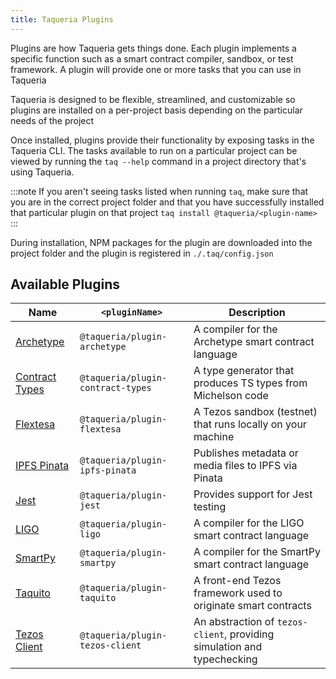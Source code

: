 ```yaml
---
title: Taqueria Plugins
---
```


Plugins are how Taqueria gets things done. Each plugin implements a specific function such as a smart contract compiler, sandbox, or test framework. A plugin will provide one or more tasks that you can use in Taqueria

Taqueria is designed to be flexible, streamlined, and customizable so plugins are installed on a per-project basis depending on the particular needs of the project

Once installed, plugins provide their functionality by exposing tasks in the Taqueria CLI. The tasks available to run on a particular project can be viewed by running the `taq --help` command in a project directory that's using Taqueria. 

:::note
If you aren't seeing tasks listed when running `taq`, make sure that you are in the correct project folder and that you have successfully installed that particular plugin on that project `taq install @taqueria/<plugin-name>`
:::

During installation, NPM packages for the plugin are downloaded into the project folder and the plugin is registered in `./.taq/config.json`

## Available Plugins

| Name                                                   |  `<pluginName>`                   |  Description                                                            |
|--------------------------------------------------------|-----------------------------------|-------------------------------------------------------------------------|
| [Archetype](/docs/plugins/plugin-archetype/)           | `@taqueria/plugin-archetype`      | A compiler for the Archetype smart contract language                    |
| [Contract Types](/docs/plugins/plugin-contract-types/) | `@taqueria/plugin-contract-types` | A type generator that produces TS types from Michelson code             |
| [Flextesa](/docs/plugins/plugin-flextesa/)             | `@taqueria/plugin-flextesa`       | A Tezos sandbox (testnet) that runs locally on your machine             | 
| [IPFS Pinata](/docs/plugins/plugin-ipfs-pinata/)       | `@taqueria/plugin-ipfs-pinata`    | Publishes metadata or media files to IPFS via Pinata                    |
| [Jest](/docs/plugins/plugin-jest/)                     | `@taqueria/plugin-jest`           | Provides support for Jest testing                                       |
| [LIGO](/docs/plugins/plugin-ligo/)                     | `@taqueria/plugin-ligo`           | A compiler for the LIGO smart contract language                         |
| [SmartPy](/docs/plugins/plugin-smartpy/)               | `@taqueria/plugin-smartpy`        | A compiler for the SmartPy smart contract language                      |
| [Taquito](/docs/plugins/plugin-taquito/)               | `@taqueria/plugin-taquito`        | A front-end Tezos framework used to originate smart contracts           |
| [Tezos Client](/docs/plugins/plugin-tezos-client/)     | `@taqueria/plugin-tezos-client`   | An abstraction of `tezos-client`, providing simulation and typechecking |

